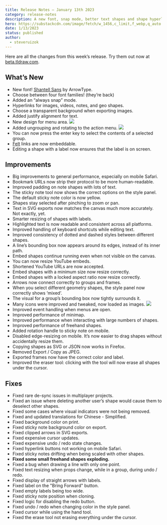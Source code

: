 ```yaml
---
title: Release Notes – January 13th 2023
category: release-notes
description: A new font, snap mode, better text shapes and shape hyperlinks.
hero: https://substackcdn.com/image/fetch/w_1456,c_limit,f_webp,q_auto:good,fl_lossy/https%3A%2F%2Fsubstack-post-media.s3.amazonaws.com%2Fpublic%2Fimages%2F457eb7f6-3908-4145-8bbd-799708aef24a_720x406.gif
date: 1/13/2023
status: published
author:
  - steveruizok
---
```


Here are all the changes from this week’s release. Try them out now at [beta.tldraw.com](http://beta.tldraw.com/).

## What’s New

- New font! [Shantell Sans](https://shantell-sans.arrowtype.com/) by ArrowType.
- Choose between four font families! (they’re back)
- Added an “always snap” mode.
- Hyperlinks for images, videos, notes, and geo shapes.
- Choose a transparent background when exporting images.
- Added justify alignment for text.
- New design for menu area.
  [![](https://substackcdn.com/image/fetch/w_1456,c_limit,f_auto,q_auto:good,fl_lossy/https%3A%2F%2Fsubstack-post-media.s3.amazonaws.com%2Fpublic%2Fimages%2F5af07fca-b73a-49d7-9410-a3496daf003c_720x406.gif)](https://substackcdn.com/image/fetch/f_auto,q_auto:good,fl_progressive:steep/https%3A%2F%2Fsubstack-post-media.s3.amazonaws.com%2Fpublic%2Fimages%2F5af07fca-b73a-49d7-9410-a3496daf003c_720x406.gif)
- Added ungrouping and rotating to the action menu.
  [![](https://substackcdn.com/image/fetch/w_1456,c_limit,f_auto,q_auto:good,fl_lossy/https%3A%2F%2Fsubstack-post-media.s3.amazonaws.com%2Fpublic%2Fimages%2Fd6684a4f-0a5a-45c2-a623-e0a5a225a64d_720x406.gif)](https://substackcdn.com/image/fetch/f_auto,q_auto:good,fl_progressive:steep/https%3A%2F%2Fsubstack-post-media.s3.amazonaws.com%2Fpublic%2Fimages%2Fd6684a4f-0a5a-45c2-a623-e0a5a225a64d_720x406.gif)
- You can now press the enter key to select the contents of a selected group.
- [Felt](https://felt.com/) links are now embeddable.
- Editing a shape with a label now ensures that the label is on screen.

## Improvements

- Big improvements to general performance, especially on mobile Safari.
- Bookmark URLs now strip their protocol to be more human-readable.
- Improved padding on note shapes with lots of text.
- The sticky note tool now shows the correct options on the style panel.
- The default sticky note color is now yellow.
- Shapes stay selected after pinching to zoom or pan.
- Text in SVG exports now matches the canvas much more accurately. Not exactly, yet.
- Smarter resizing of shapes with labels.
- Highlighted text is now readable and consistent across all platforms.
- Improved handling of keyboard shortcuts while editing text.
- Improved consistency of dotted and dashed styles between different shapes.
- A line’s bounding box now appears around its edges, instead of its inner path.
- Embed shapes continue running even when not visible on the canvas.
- You can now resize YouTube embeds.
- Shortened YouTube URLs are now accepted.
- Embed shapes with a minimum size now resize correctly.
- Embed shapes with a locked aspect ratio now resize correctly.
- Arrows now connect correctly to groups and frames.
- When you select different geometry shapes, the style panel now correctly shows ‘mixed’.
- The visual for a group’s bounding box now tightly surrounds it.
- Many icons were improved and tweaked, now loaded as images.
  [![](https://substackcdn.com/image/fetch/w_1456,c_limit,f_auto,q_auto:good,fl_lossy/https%3A%2F%2Fsubstack-post-media.s3.amazonaws.com%2Fpublic%2Fimages%2Fa7e27a3d-f684-4603-ad6d-c5caf7a14440_720x406.gif)](https://substackcdn.com/image/fetch/f_auto,q_auto:good,fl_progressive:steep/https%3A%2F%2Fsubstack-post-media.s3.amazonaws.com%2Fpublic%2Fimages%2Fa7e27a3d-f684-4603-ad6d-c5caf7a14440_720x406.gif)
- Improved event handling when menus are open.
- Improved performance of minimap.
- Improved performance when interacting with large numbers of shapes.
- Improved performance of freehand shapes.
- Added rotation handle to sticky note on mobile.
- Disabled edge-resizing on mobile. It’s now easier to drag shapes without accidentally resize them.
- Copying shapes as SVG or JSON now works in Firefox.
- Removed Export / Copy as JPEG.
- Exported frames now have the correct color and label.
- Improved the eraser tool: clicking with the tool will now erase all shapes under the cursor.

## Fixes

- Fixed rare de-sync issues in multiplayer projects.
- Fixed an issue where deleting another user’s shape would cause them to deselect other shapes.
- Fixed some cases where visual indicators were not being removed.
- Fixed and updated translations for Chinese - Simplified.
- Fixed background color on print.
- Fixed sticky note background color on export.
- Fixed clipped arrows in SVG exports.
- Fixed expensive cursor updates.
- Fixed expensive undo / redo state changes.
- Fixed hyperlink buttons not working on mobile Safari.
- Fixed sticky notes drifting when being scaled with other shapes.
- **Fixed some small freehand shapes exploding.**
- Fixed a bug when drawing a line with only one point.
- Fixed text resizing when props change, while in a group, during undo / redo.
- Fixed display of straight arrows with labels.
- Fixed label on the "Bring Forward" button.
- Fixed empty labels being too wide.
- Fixed sticky note position when cloning.
- Fixed logic for disabling the redo button.
- Fixed undo / redo when changing color in the style panel.
- Fixed cursor while using the hand tool.
- Fixed the erase tool not erasing everything under the cursor.
